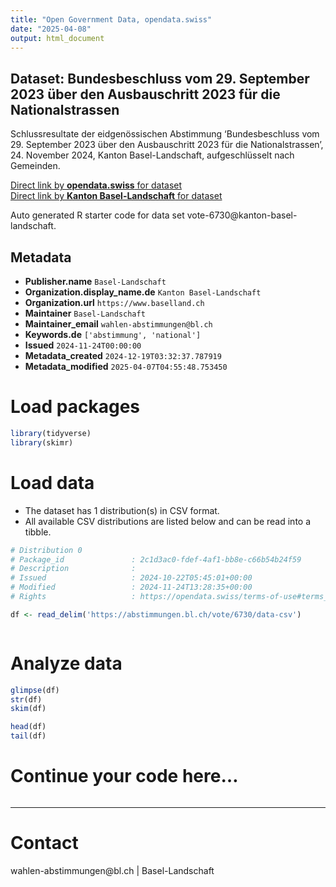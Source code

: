 ```yaml
---
title: "Open Government Data, opendata.swiss"
date: "2025-04-08"
output: html_document
---
```


## Dataset: Bundesbeschluss vom 29. September 2023 über den Ausbauschritt 2023 für die Nationalstrassen

Schlussresultate der eidgenössischen Abstimmung 'Bundesbeschluss vom 29. September 2023 über den Ausbauschritt 2023 für die Nationalstrassen ', 24. November 2024, Kanton Basel-Landschaft, aufgeschlüsselt nach Gemeinden.

[Direct link by **opendata.swiss** for dataset](https://opendata.swiss/de/dataset/bundesbeschluss-vom-29-september-2023-uber-den-ausbauschritt-2023-fur-die-nationalstrassen1)<br>
[Direct link by **Kanton Basel-Landschaft** for dataset](https://abstimmungen.bl.ch/vote/6730/data)

Auto generated R starter code for data set vote-6730@kanton-basel-landschaft.

## Metadata

- **Publisher.name** `Basel-Landschaft`
- **Organization.display_name.de** `Kanton Basel-Landschaft`
- **Organization.url** `https://www.baselland.ch`
- **Maintainer** `Basel-Landschaft`
- **Maintainer_email** `wahlen-abstimmungen@bl.ch`
- **Keywords.de** `['abstimmung', 'national']`
- **Issued** `2024-11-24T00:00:00`
- **Metadata_created** `2024-12-19T03:32:37.787919`
- **Metadata_modified** `2025-04-07T04:55:48.753450`


# Load packages

```r

library(tidyverse)
library(skimr)

```

# Load data

-   The dataset has 1 distribution(s) in CSV format.
-   All available CSV distributions are listed below and can be read into a tibble.

```r

# Distribution 0
# Package_id               : 2c1d3ac0-fdef-4af1-bb8e-c66b54b24f59
# Description              : 
# Issued                   : 2024-10-22T05:45:01+00:00
# Modified                 : 2024-11-24T13:28:35+00:00
# Rights                   : https://opendata.swiss/terms-of-use#terms_by

df <- read_delim('https://abstimmungen.bl.ch/vote/6730/data-csv')



```

# Analyze data

```r

glimpse(df)
str(df)
skim(df)

head(df)
tail(df)

```

# Continue your code here...

```r

```

------------------------------------------------------------------------

# Contact

wahlen-abstimmungen@bl.ch | Basel-Landschaft

